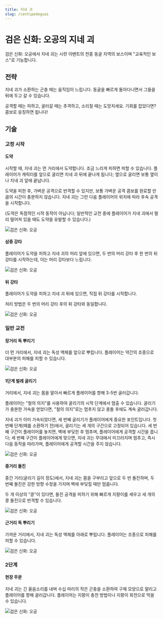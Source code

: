 ```yaml
---
title: 지네 괴
slug: /centipedeguai
---
```


# 검은 신화: 오공의 지네 괴

검은 신화: 오공에서 지네 괴는 시련 이벤트의 천홍 동굴 지역의 보스이며 "교육적인 보스"로 기능합니다.

## 전략

지네 괴가 소환하는 곤충 떼는 움직임이 느립니다. 동굴을 빠르게 돌아다니면서 그들을 뒤에 두고 갈 수 있습니다.

공격할 때는 피하고, 굴러갈 때는 추격하고, 소리칠 때는 도망치세요. 기회를 잡았다면? 콤보로 응징하면 됩니다!

## 기술

### 고정 시작

#### 도약

시작할 때, 지네 괴는 먼 거리에서 도약합니다. 조금 느리게 피하면 피할 수 있습니다. 플레이어가 캐릭터를 앞으로 굴리면 지네 괴 뒤에 끝나게 됩니다; 옆으로 굴리면 보통 옆이나 지네 괴 앞에 끝납니다.

도약을 피한 후, 가벼운 공격으로 반격할 수 있지만, 보통 가벼운 공격 콤보를 완료할 만큼의 시간이 충분하지 않습니다. 지네 괴는 그런 다음 플레이어의 위치에 따라 후속 공격을 시작합니다.

(도약은 독점적인 시작 동작이 아닙니다; 일반적인 교전 중에 플레이어가 지네 괴에서 멀리 떨어져 있을 때도 도약을 유발할 수 있습니다.)

<img src="/img/bosses/feipu.gif" alt="검은 신화: 오공"/>

#### 삼중 강타

플레이어가 도약을 피하고 지네 괴의 머리 앞에 있으면, 두 번의 머리 강타 후 한 번의 뒤 강타를 시작하는데, 이는 머리 강타보다 느립니다.

<img src="/img/bosses/sandusnza.gif" alt="검은 신화: 오공"/>

#### 뒤 강타

플레이어가 도약을 피하고 지네 괴 뒤에 있으면, 직접 뒤 강타를 시작합니다.

처리 방법은 두 번의 머리 강타 후의 뒤 강타와 동일합니다.

<img src="/img/bosses/beiza.gif" alt="검은 신화: 오공"/>

### 일반 교전

#### 장거리 독 뿌리기

더 먼 거리에서, 지네 괴는 독성 액체를 앞으로 뿌립니다. 플레이어는 약간의 조종으로 대부분의 피해를 피할 수 있습니다.

<img src="/img/bosses/yjlpd.gif" alt="검은 신화: 오공"/>

#### 1단계 벌레 굴리기

거리에서, 지네 괴는 몸을 말아서 빠르게 플레이어를 향해 3-5번 굴러갑니다.

플레이어는 "철의 의지"를 사용하여 굴리기의 시작 단계에서 멈출 수 있습니다. 굴리기가 충분한 가속을 얻었다면, "철의 의지"로는 멈추지 않고 충돌 후에도 계속 굴러갑니다.

지네 괴가 이미 가속되었다면, 세 번째 굴리기가 플레이어에게 중요한 포인트입니다. 첫 번째 단계(떼를 소환하기 전)에서, 굴리기는 세 개의 구간으로 고정되어 있습니다. 세 번째 구간이 플레이어를 놓치면, 벽에 부딪힌 후 멈추며, 플레이어에게 공격할 시간을 줍니다; 세 번째 구간이 플레이어에게 맞으면, 지네 괴는 무대에서 미끄러지며 멈추고, 즉시 다음 동작을 따라가며, 플레이어에게 공격할 시간을 주지 않습니다.

<img src="/img/bosses/chonche.gif" alt="검은 신화: 오공"/>

#### 중거리 돌진

중간 거리(굴리기 길이 정도)에서, 지네 괴는 몸을 구부리고 앞으로 두 번 돌진하며, 두 번째 돌진은 강한 방향 수정을 가지며 벽에 부딪힐 때만 멈춥니다.

두 개 이상의 "콩"이 있다면, 돌진 공격을 피하기 위해 빠르게 지팡이를 세우고 세 개의 콩 돌진으로 반격할 수 있습니다.

<img src="/img/bosses/zjltj.gif" alt="검은 신화: 오공"/>

#### 근거리 독 뿌리기

가까운 거리에서, 지네 괴는 독성 액체를 아래로 뿌립니다. 플레이어는 조종으로 피해를 피할 수 있습니다.

<img src="/img/bosses/jjlpd.gif" alt="검은 신화: 오공"/>

### 2단계

#### 현장 주문

지네 괴는 긴 울음소리를 내며 수십 마리의 작은 곤충을 소환하여 구체 모양으로 말리고 플레이어를 향해 굴러갑니다. 플레이어는 지팡이 충전 방법이나 지팡이 회전으로 막을 수 있습니다.

<img src="/img/bosses/erjduan.gif" alt="검은 신화: 오공"/>
